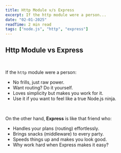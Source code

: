 ```yaml
---
title: Http Module v/s Express
excerpt: If the http module were a person...
date: "02-01-2025"
readTime: 2 min read
tags: ["node.js", "http", "express"]
---
```


## **Http Module vs Express**<br />

<br />

If the `http` module were a person:<br />

- No frills, just raw power.<br />
- Want routing? Do it yourself.<br />
- Loves simplicity but makes you work for it.<br />
- Use it if you want to feel like a true Node.js ninja.<br />

<br />

On the other hand, **Express** is like that friend who:<br />

- Handles your plans (routing) effortlessly.<br />
- Brings snacks (middleware) to every party.<br />
- Speeds things up and makes you look good.<br />
- Why work hard when Express makes it easy?<br />
